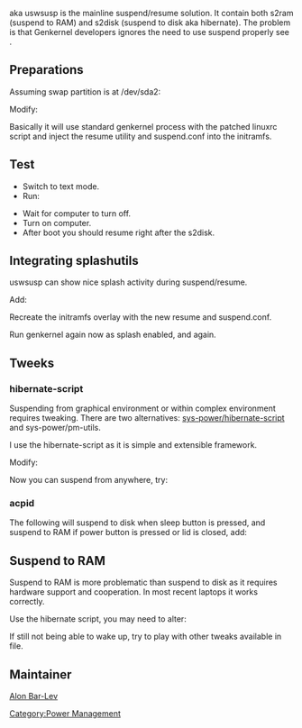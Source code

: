 {{MergeTo|[[Userspace software suspend]]}}

{{Package|sys-power/suspend}} aka uswsusp is the mainline suspend/resume solution. It contain both s2ram (suspend to RAM) and s2disk (suspend to disk aka hibernate). The problem is that Genkernel developers ignores the need to use suspend properly see {{Bug|156445|303533}}.

== Preparations ==

{{Kernel||<pre>
  General setup  --->
    [*] Initial RAM filesystem and RAM disk (initramfs/initrd) support
  Power management and ACPI options  --->
    [*] Suspend to RAM and standby
    [*] Hibernation (aka 'suspend to disk')
    [*] ACPI (Advanced Configuration and Power Interface) Support  --->
      -*-   Button
</pre>}}

Assuming swap partition is at /dev/sda2:
{{File|/etc/suspend.conf|<pre>
snapshot device = /dev/snapshot
resume device = /dev/sda2
compute checksum = y
compress = y
</pre>}}

{{Root|cp /usr/share/genkernel/defaults/linuxrc /usr/share/genkernel/defaults/linuxrc.uswsusp}}
Modify:
{{File|/usr/share/genkernel/defaults/linuxrc.uswsusp|<pre>
 #!/bin/sh
 
 . /etc/initrd.defaults
 . /etc/initrd.scripts
+swsusp_resume() {
+    /sbin/resume
+}
 splash() {
</pre>}}
{{Root|mkdir -p /var/lib/genkernel/overlay/etc /var/lib/genkernel/overlay/sbin}}
{{Root|cp /etc/suspend.conf /var/lib/genkernel/overlay/etc}}
{{Root|cp /usr/lib/suspend/resume /var/lib/genkernel/overlay/sbin}}
{{Root|<nowiki>genkernel --linuxrc=/usr/share/genkernel/defaults/linuxrc.uswsusp --initramfs-overlay=/var/lib/genkernel/overlay your_standard_parameters</nowiki>}}

Basically it will use standard genkernel process with the patched linuxrc script and inject the resume utility and suspend.conf into the initramfs.

== Test ==

* Switch to text mode.
* Run:
{{Root|s2disk}}
* Wait for computer to turn off.
* Turn on computer.
* After boot you should resume right after the s2disk.

== Integrating splashutils ==

uswsusp can show nice splash activity during suspend/resume.

{{File|/etc/portage/package.use/suspend.conf|<pre>
sys-power/suspend fbsplash
</pre>}}

Add:
{{File|/etc/suspend.conf|<pre>
splash = y
</pre>}}

Recreate the initramfs overlay with the new resume and suspend.conf.

Run genkernel again now as splash enabled, and again.

== Tweeks ==

=== hibernate-script ===

Suspending from graphical environment or within complex environment requires tweaking. There are two alternatives: [http://packages.gentoo.org/package/sys-power/hibernate-script sys-power/hibernate-script] and sys-power/pm-utils.

I use the hibernate-script as it is simple and extensible framework.

Modify:
{{File|/etc/hibernate/common.conf|<pre>
SaveClock yes             # this will save current system time into RTC when suspending.
FBSplash on               # this will turn on splash during hibernate-script operation.
Unmount /boot /mnt/tmp    # in case resume fails, or filesystem is accessed during boot, better to umount it cleanly before suspend.
FullSpeedCPU yes          # perform suspend as fast as we can, even if we chose to save power on batteries for example.
OnSuspend 55 sync         # execute command during suspend
GentooModulesAutoload yes # hack for Gentoo
SwitchToTextMode no       # save if you are using kernel mode switching
</pre>}}

Now you can suspend from anywhere, try:
{{Root|hibernate}}

=== acpid ===

{{Root|emerge sys-apps/acpid}}
{{Root|rc-update add acpid default}}

The following will suspend to disk when sleep button is pressed, and suspend to RAM if power button is pressed or lid is closed, add:
{{File|/etc/acpid/default.sh|<pre>
         button)
                 case "$action" in
+                        power)
+                                /usr/sbin/hibernate
+
+                        ;;
+                        lid)
+                                grep -q closed /proc/acpi/button/lid/LID/state && \
+                                        /usr/sbin/hibernate-ram
+                        ;;
+                        sleep)
+                                /usr/sbin/hibernate
+                        ;;
</pre>}}

== Suspend to RAM ==

Suspend to RAM is more problematic than suspend to disk as it requires hardware support and cooperation. In most recent laptops it works correctly.

Use the hibernate script, you may need to alter:
{{File|ususpend-ram.conf|<pre>
USuspendRamForce yes     # if hardware is unrecognized (most probably)
USuspendRamAcpiSleep 3   # if you experiencing problem in waking up, also try 1 or 2
</pre>}}

{{Root|hibernate-ram}}

If still not being able to wake up, try to play with other tweaks available in file.

== Maintainer ==

[[User:Alonbl|Alon Bar-Lev]]

{{AuthorList|{{Author|Alon Bar-Lev|2011-11-17|type=original}}}}

[[Category:Power Management]]